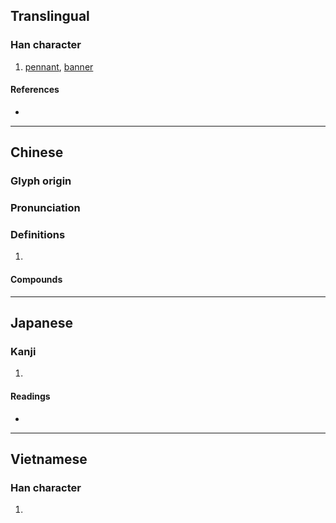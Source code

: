 {{character info/new}}
==Translingual==

===Han character===
{{Han char|rn=70|rad=方|as=14|sn=18|four=08269|canj=YSOHW|ids=⿸⿰方𠂉番}}

# [[pennant]], [[banner]]

====References====
* {{Han ref|kx=0485.090|dkj=13700|dj=0847.110|hdz=32185.010|uh=65DB|ud=26075|bh=EFD9|bd=61401}}

----

==Chinese==
{{zh-forms}}

===Glyph origin===
{{Han etym}}
{{Han compound|㫃|番|c1=s|c2=p|ls=psc}}

===Pronunciation===
{{zh-pron
|m=fān
|c=faan1
|mc=y
|oc=y
|cat=
}}

===Definitions===
{{zh-hanzi}}

# {{rfdef|zh}}

====Compounds====
{{zh-der|引魂旛|旛勝|旛蓋|旛旂|招魂旛|火染旛竿|旗旛|春旛|風動旛動|靈旛}}

----

==Japanese==

===Kanji===
{{ja-kanji|grade=|rs=方14}}

# {{defn|lang=ja|sort=方14}}

====Readings====
* {{ja-readings|on=[[はん]] (han)|kun=[[はた]] (hata)}}

----

==Vietnamese==

===Han character===
{{vi-readings|rs=方14|hanviet=phướn}}

# {{defn|lang=vi|sort=方14}}